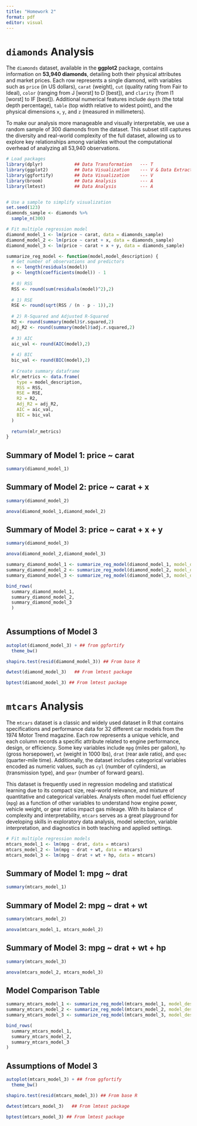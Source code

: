 ```yaml
---
title: "Homework 2"
format: pdf
editor: visual
---
```


# `diamonds` Analysis

The `diamonds` dataset, available in the **ggplot2** package, contains information on **53,940 diamonds**, detailing both their physical attributes and market prices. Each row represents a single diamond, with variables such as `price` (in US dollars), `carat` (weight), `cut` (quality rating from Fair to Ideal), `color` (ranging from J \[worst\] to D \[best\]), and `clarity` (from I1 \[worst\] to IF \[best\]). Additional numerical features include `depth` (the total depth percentage), `table` (top width relative to widest point), and the physical dimensions `x`, `y`, and `z` (measured in millimeters).

To make our analysis more manageable and visually interpretable, we use a random sample of 300 diamonds from the dataset. This subset still captures the diversity and real-world complexity of the full dataset, allowing us to explore key relationships among variables without the computational overhead of analyzing all 53,940 observations.

```r
# Load packages
library(dplyr)            ## Data Transformation   --- T
library(ggplot2)          ## Data Visualization    --- V & Data Extraction
library(ggfortify)        ## Data Visualization    --- V
library(broom)            ## Data Analysis         --- A
library(lmtest)           ## Data Analysis         --- A


# Use a sample to simplify visualization
set.seed(123)
diamonds_sample <- diamonds %>%
  sample_n(300) 

# Fit multiple regression model
diamond_model_1 <- lm(price ~ carat, data = diamonds_sample) 
diamond_model_2 <- lm(price ~ carat + x, data = diamonds_sample) 
diamond_model_3 <- lm(price ~ carat + x + y, data = diamonds_sample) 
```

```r
summarize_reg_model <- function(model,model_description) {
  # Get number of observations and predictors
  n <- length(residuals(model))
  p <- length(coefficients(model)) - 1
  
  # 0) RSS 
  RSS <- round(sum(residuals(model)^2),2)
  
  # 1) RSE
  RSE <- round(sqrt(RSS / (n - p - 1)),2)
  
  # 2) R-Squared and Adjusted R-Squared
  R2 <- round(summary(model)$r.squared,2)
  adj_R2 <- round(summary(model)$adj.r.squared,2)
  
  # 3) AIC
  aic_val <- round(AIC(model),2)
  
  # 4) BIC
  bic_val <- round(BIC(model),2)
  
  # Create summary dataframe
  mlr_metrics <- data.frame(
    type = model_description,
    RSS = RSS,
    RSE = RSE,
    R2 = R2,
    Adj_R2 = adj_R2,
    AIC = aic_val,
    BIC = bic_val
  )
  
  return(mlr_metrics)
}

```

\newpage

## Summary of Model 1: price \~ carat

```r
summary(diamond_model_1)
```

\newpage

## Summary of Model 2: price \~ carat + x

```r
summary(diamond_model_2)
```

```r
anova(diamond_model_1,diamond_model_2)
```

\newpage

## Summary of Model 3: price \~ carat + x + y

```r
summary(diamond_model_3)
```

```r
anova(diamond_model_2,diamond_model_3)
```

\newpage

```r
summary_diamond_model_1 <- summarize_reg_model(diamond_model_1, model_description = "Model 1: Price ~ Carat")
summary_diamond_model_2 <- summarize_reg_model(diamond_model_2, model_description = "Model 2: Price ~ Carat + x")
summary_diamond_model_3 <- summarize_reg_model(diamond_model_3, model_description = "Model 3: Price ~ Carat + x + y")

bind_rows(
  summary_diamond_model_1,
  summary_diamond_model_2,
  summary_diamond_model_3
  )  
  
```

## Assumptions of Model 3

```r
autoplot(diamond_model_3) + ## from ggfortify
  theme_bw()
```

```r
shapiro.test(resid(diamond_model_3)) ## From base R
```

```r
dwtest(diamond_model_3)   ## From lmtest package
```

```r
bptest(diamond_model_3) ## From lmtest package
```

\newpage

# `mtcars` Analysis

The `mtcars` dataset is a classic and widely used dataset in R that contains specifications and performance data for 32 different car models from the 1974 Motor Trend magazine. Each row represents a unique vehicle, and each column records a specific attribute related to engine performance, design, or efficiency. Some key variables include `mpg` (miles per gallon), `hp` (gross horsepower), `wt` (weight in 1000 lbs), `drat` (rear axle ratio), and `qsec` (quarter-mile time). Additionally, the dataset includes categorical variables encoded as numeric values, such as `cyl` (number of cylinders), `am` (transmission type), and `gear` (number of forward gears).

This dataset is frequently used in regression modeling and statistical learning due to its compact size, real-world relevance, and mixture of quantitative and categorical variables. Analysts often model fuel efficiency (`mpg`) as a function of other variables to understand how engine power, vehicle weight, or gear ratios impact gas mileage. With its balance of complexity and interpretability, `mtcars` serves as a great playground for developing skills in exploratory data analysis, model selection, variable interpretation, and diagnostics in both teaching and applied settings.

```r

# Fit multiple regression models
mtcars_model_1 <- lm(mpg ~ drat, data = mtcars)
mtcars_model_2 <- lm(mpg ~ drat + wt, data = mtcars)
mtcars_model_3 <- lm(mpg ~ drat + wt + hp, data = mtcars)
```

\newpage

## Summary of Model 1: mpg \~ drat

```r
summary(mtcars_model_1)
```

\newpage

## Summary of Model 2: mpg \~ drat + wt

```r
summary(mtcars_model_2)
```

```r
anova(mtcars_model_1, mtcars_model_2)
```

\newpage

## Summary of Model 3: mpg \~ drat + wt + hp

```r
summary(mtcars_model_3)
```

```r
anova(mtcars_model_2, mtcars_model_3)
```

\newpage

## Model Comparison Table

```r
summary_mtcars_model_1 <- summarize_reg_model(mtcars_model_1, model_description = "Model 1: mpg ~ drat")
summary_mtcars_model_2 <- summarize_reg_model(mtcars_model_2, model_description = "Model 2: mpg ~ drat + wt")
summary_mtcars_model_3 <- summarize_reg_model(mtcars_model_3, model_description = "Model 3: mpg ~ drat + wt + hp")

bind_rows(
  summary_mtcars_model_1,
  summary_mtcars_model_2,
  summary_mtcars_model_3
)
```

## Assumptions of Model 3

```r
autoplot(mtcars_model_3) + ## from ggfortify
  theme_bw()
```

```r
shapiro.test(resid(mtcars_model_3)) ## From base R
```

```r
dwtest(mtcars_model_3)   ## From lmtest package
```

```r
bptest(mtcars_model_3) ## From lmtest package
```
